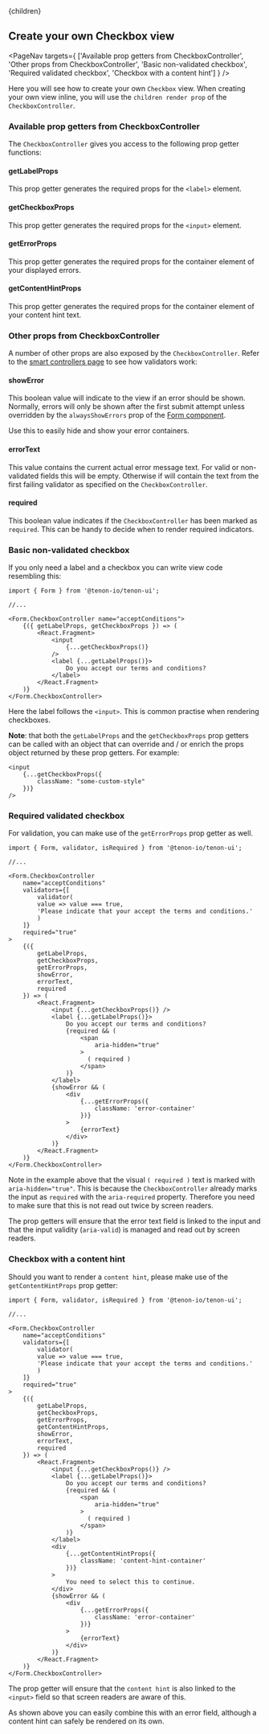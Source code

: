 

<Layout>
    <Helmet>
        <title>Tenon-ui | Create your own Checkbox view</title>
    </Helmet>{children}
</Layout>

## Create your own Checkbox view

<PageNav targets={
    ['Available prop getters from CheckboxController',
    'Other props from CheckboxController', 
    'Basic non-validated checkbox',
    'Required validated checkbox',
    'Checkbox with a content hint']
    } />

Here you will see how to create your own `Checkbox` view. When creating your own view inline, 
you will use the `children render prop` of the `CheckboxController`.

### Available prop getters from CheckboxController
The `CheckboxController` gives you access to the following prop getter functions:

#### getLabelProps
This prop getter generates the required props for the `<label>` element.

#### getCheckboxProps
This prop getter generates the required props for the `<input>` element.

#### getErrorProps
This prop getter generates the required props for the container element of your
displayed errors.

#### getContentHintProps
This prop getter generates the required props for the container element of your
content hint text.

### Other props from CheckboxController
A number of other props are also exposed by the `CheckboxController`. Refer to the 
[smart controllers page](/forms-smart-controllers) to see how validators work:

#### showError
This boolean value will indicate to the view if an error should be shown. Normally, errors
will only be shown after the first submit attempt unless overridden by the `alwaysShowErrors`
prop of the [Form component](/forms-form-component).

Use this to easily hide and show your error containers. 

#### errorText
This value contains the current actual error message text. For valid or non-validated fields
this will be empty. Otherwise if will contain the text from the first failing validator as 
specified on the `CheckboxController`. 

#### required
This boolean value indicates if the `CheckboxController` has been marked as `required`. This
can be handy to decide when to render required indicators.

### Basic non-validated checkbox
If you only need a label and a checkbox you can write view code resembling this:

```
import { Form } from '@tenon-io/tenon-ui';

//...

<Form.CheckboxController name="acceptConditions">
    {({ getLabelProps, getCheckboxProps }) => (
        <React.Fragment>
            <input
                {...getCheckboxProps()}
            />
            <label {...getLabelProps()}>
                Do you accept our terms and conditions?
            </label>
        </React.Fragment>
    )}
</Form.CheckboxController>
```

Here the label follows the `<input>`. This is common practise when rendering checkboxes.

**Note**: that both the `getLabelProps` and the `getCheckboxProps` prop getters can be called 
with an object that can override and / or enrich the props object returned by these prop getters. 
For example:

```
<input
    {...getCheckboxProps({
        className: "some-custom-style"
    })}
/>
```

### Required validated checkbox
For validation, you can make use of the `getErrorProps` prop getter as well.

```
import { Form, validator, isRequired } from '@tenon-io/tenon-ui';

//...

<Form.CheckboxController
    name="acceptConditions"
    validators={[
        validator(
        value => value === true, 
        'Please indicate that your accept the terms and conditions.'
        )
    ]}
    required="true"
>
    {({
        getLabelProps,
        getCheckboxProps,
        getErrorProps,
        showError,
        errorText,
        required
    }) => (
        <React.Fragment>
            <input {...getCheckboxProps()} />
            <label {...getLabelProps()}>
                Do you accept our terms and conditions?
                {required && (
                    <span
                        aria-hidden="true"
                    >
                      ( required )
                    </span>
                )}
            </label>
            {showError && (
                <div
                    {...getErrorProps({
                        className: 'error-container'
                    })}
                >
                    {errorText}
                </div>
            )}
        </React.Fragment>
    )}
</Form.CheckboxController>
```

Note in the example above that the visual `( required )` text is marked with `aria-hidden="true"`. This
is because the `CheckboxController` already marks the input as `required` with the 
`aria-required` property. Therefore you need to make sure that this is not read out twice by
screen readers.

The prop getters will ensure that the error text field is linked to the input and that the input
validity (`aria-valid`) is managed and read out by screen readers. 

### Checkbox with a content hint
Should you want to render a `content hint`, please make use of the `getContentHintProps` prop getter:

```
import { Form, validator, isRequired } from '@tenon-io/tenon-ui';

//...

<Form.CheckboxController
    name="acceptConditions"
    validators={[
        validator(
        value => value === true, 
        'Please indicate that your accept the terms and conditions.'
        )
    ]}
    required="true"
>
    {({
        getLabelProps,
        getCheckboxProps,
        getErrorProps,
        getContentHintProps,
        showError,
        errorText,
        required
    }) => (
        <React.Fragment>
            <input {...getCheckboxProps()} />
            <label {...getLabelProps()}>
                Do you accept our terms and conditions?
                {required && (
                    <span
                        aria-hidden="true"
                    >
                      ( required )
                    </span>
                )}
            </label>
            <div
                {...getContentHintProps({
                    className: 'content-hint-container'
                })}
            >
                You need to select this to continue.
            </div>
            {showError && (
                <div
                    {...getErrorProps({
                        className: 'error-container'
                    })}
                >
                    {errorText}
                </div>
            )}
        </React.Fragment>
    )}
</Form.CheckboxController>
```

The prop getter will ensure that the `content hint` is also linked to the `<input>` field so that
screen readers are aware of this.

As shown above you can easily combine this with an error field, although a content hint can safely be
rendered on its own. 



